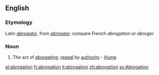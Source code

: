 ==English==
===Etymology===
Latin ''[[abrogatio]]'', from ''[[abrogare]]'': compare French ''abrogation'' or ''abroger''
===Noun===
#The act of [[abrogating]]; [[repeal]] by [[authority]] - [[Hume]]

[[el:abrogation]]
[[fr:abrogation]]
[[it:abrogation]]
[[zh:abrogation]]
[[sv:Abrogation]]